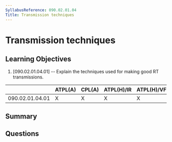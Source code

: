 ```yaml
---
SyllabusReference: 090.02.01.04
Title: Transmission techniques
---
```


# Transmission techniques

## Learning Objectives

1. [090.02.01.04.01] -- Explain the techniques used for making good RT transmissions.


|                 | ATPL(A) | CPL(A) | ATPL(H)/IR | ATPL(H)/VFR | CPL(H) | IR | CBIR(A) |
|-----------------|---------|--------|------------|-------------|--------|----|---------|
| 090.02.01.04.01 |    X    |    X   |      X     |      X      |   X    | X  |    X    |

## Summary

## Questions
